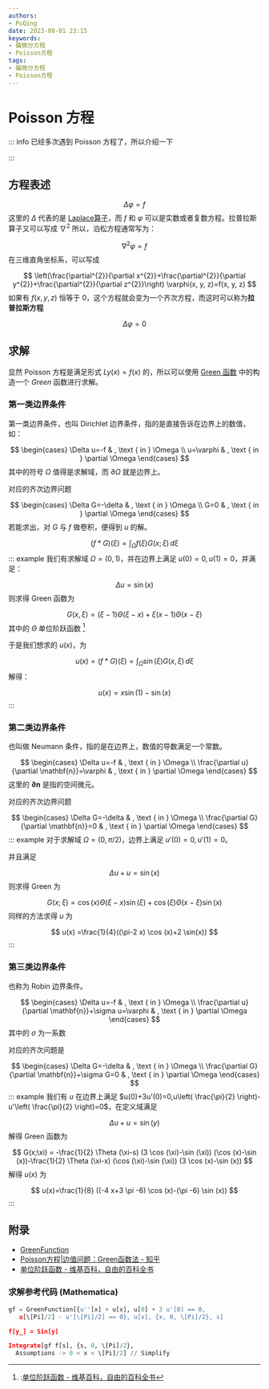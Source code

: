 ```yaml
---
authors:
- PuQing
date: 2023-08-01 23:15
keywords:
- 偏微分方程
- Poisson方程
tags:
- 偏微分方程
- Poisson方程
---
```

# Poisson 方程

::: info
已经多次遇到 $\mathrm{Poisson}$ 方程了，所以介绍一下


:::
## 方程表述

$$
\Delta \varphi=f
$$
这里的 $\Delta$ 代表的是 [Laplace算子](./7edbed51#laplace-%E7%AE%97%E5%AD%90)，而 $f$ 和 $\varphi$ 可以是实数或者复数方程。拉普拉斯算子又可以写成 $\nabla^2$ 所以，泊松方程通常写为：


<!--truncate-->
$$
\nabla^2\varphi=f
$$
在三维直角坐标系，可以写成

$$
\left(\frac{\partial^{2}}{\partial x^{2}}+\frac{\partial^{2}}{\partial y^{2}}+\frac{\partial^{2}}{\partial z^{2}}\right) \varphi(x, y, z)=f(x, y, z)
$$
如果有 $f(x,y,z)$ 恒等于 $0$，这个方程就会变为一个齐次方程，而这时可以称为**拉普拉斯方程**

$$
\Delta \varphi = 0
$$
## 求解

显然 $\mathrm{Poisson}$ 方程是满足形式 $Ly(x)=f(x)$ 的，所以可以使用 [Green 函数](./bfd8484a) 中的构造一个 $Green$ 函数进行求解。

### 第一类边界条件

第一类边界条件，也叫 $\mathrm{Dirichlet}$ 边界条件，指的是直接告诉在边界上的数值，如：

$$
\begin{cases}
\Delta u=-f & , \text { in } \Omega \\
u=\varphi & , \text { in } \partial \Omega
\end{cases}
$$
其中的符号 $\Omega$ 值得是求解域，而 $\partial \Omega$ 就是边界上。

对应的齐次边界问题

$$
\begin{cases}
\Delta G=-\delta & , \text { in } \Omega \\
G=0 & , \text { in } \partial \Omega
\end{cases}
$$
若能求出，对 $G$ 与 $f$ 做卷积，便得到 $u$ 的解。

$$
(f*G)(\xi) = \int_{\Omega} f(\xi)G(x;\xi) \, d\xi 
$$
::: example
我们有求解域 $\Omega =(0,1)$，并在边界上满足 $u(0)=0,u(1)=0$，并满足：

$$
\Delta u = \sin(x) 
$$
则求得 $\mathrm{Green}$ 函数为

$$
G(x,\xi) = (\xi-1) \Theta(\xi-x) +\xi(x-1)\Theta(x-\xi)
$$
其中的 $\Theta$ 单位阶跃函数 [^1]

于是我们想求的 $u(x)$，为

$$
u(x) = (f*G)(\xi) = \int_{\Omega}\sin(\xi) G(x,\xi) \, d\xi 
$$
解得：

$$
u(x) = x \sin(1) - \sin(x)
$$
:::
### 第二类边界条件

也叫做 $\mathrm{Neumann}$ 条件，指的是在边界上，数值的导数满足一个常数。

$$
\begin{cases}
\Delta u=-f & , \text { in } \Omega \\
\frac{\partial u}{\partial \mathbf{n}}=\varphi & , \text { in } \partial \Omega
\end{cases}
$$
这里的 $\mathbf{\partial n}$ 是指的空间微元。

对应的齐次边界问题

$$
\begin{cases}
\Delta G=-\delta & , \text { in } \Omega \\
\frac{\partial G}{\partial \mathbf{n}}=0 & , \text { in } \partial \Omega
\end{cases}
$$
::: example
对于求解域 $\Omega=(0,\pi/2)$，边界上满足 $u'(0)=0,u'(1)=0$。

并且满足

$$
\Delta u + u = \sin(x)
$$
则求得 $\mathrm{Green}$ 为

$$
G(x;\xi) = \cos(x)\Theta(\xi-x)\sin(\xi)+\cos(\xi)\Theta(x-\xi)\sin(x)
$$
同样的方法求得 $u$ 为

$$
u(x)  =\frac{1}{4}((\pi-2 x) \cos (x)+2 \sin(x))
$$
:::
### 第三类边界条件

也称为 $\mathrm{Robin}$ 边界条件。

$$
\begin{cases}
\Delta u=-f & , \text { in } \Omega \\
\frac{\partial u}{\partial \mathbf{n}}+\sigma u=\varphi & , \text { in } \partial \Omega
\end{cases}
$$
其中的 $\sigma$ 为一系数

对应的齐次问题是

$$
\begin{cases}
\Delta G=-\delta & , \text { in } \Omega \\
\frac{\partial G}{\partial \mathbf{n}}+\sigma G=0 & , \text { in } \partial \Omega
\end{cases}
$$
::: example
我们有 $u$ 在边界上满足 $u(0)+3u'(0)=0,u\left( \frac{\pi}{2} \right)-u'\left( \frac{\pi}{2} \right)=0$，在定义域满足

$$
\Delta u+ u = \sin(y) 
$$
解得 $\mathrm{Green}$ 函数为

$$
G(x;\xi) = -\frac{1}{2} \Theta (\xi-s) (3 \cos (\xi)-\sin (\xi)) (\cos (x)-\sin (x))-\frac{1}{2} \Theta (\xi-x) (\cos (\xi)-\sin (\xi)) (3 \cos (x)-\sin (x))
$$
解得 $u(x)$ 为

$$
u(x)=\frac{1}{8} ((-4 x+3 \pi -6) \cos (x)-(\pi -6) \sin (x))
$$
:::
## 附录

- [GreenFunction](https://reference.wolfram.com/language/ref/GreenFunction.html?view=all)
- [Poisson方程|边值问题：Green函数法 - 知乎](https://zhuanlan.zhihu.com/p/532102263)
- [单位阶跃函数 - 维基百科，自由的百科全书](https://zh.wikipedia.org/wiki/%E5%8D%95%E4%BD%8D%E9%98%B6%E8%B7%83%E5%87%BD%E6%95%B0)

### 求解参考代码 (Mathematica)

```Python
gf = GreenFunction[{u''[x] + u[x], u[0] + 3 u'[0] == 0, 
   u[\[Pi]/2] - u'[\[Pi]/2] == 0}, u[x], {x, 0, \[Pi]/2}, s]

f[y_] = Sin[y]

Integrate[gf f[s], {s, 0, \[Pi]/2}, 
  Assumptions -> 0 < x < \[Pi]/2] // Simplify
```

[^1]::[单位阶跃函数 - 维基百科，自由的百科全书](https://zh.wikipedia.org/wiki/%E5%8D%95%E4%BD%8D%E9%98%B6%E8%B7%83%E5%87%BD%E6%95%B0)
